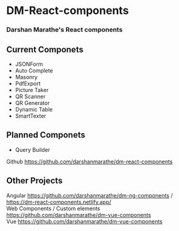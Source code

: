 
<Meta title="Example/Introduction" />


<style>
  {`
    .subheading {
      --mediumdark: '#999999';
      font-weight: 900;
      font-size: 13px;
      color: #999;
      letter-spacing: 6px;
      line-height: 24px;
      text-transform: uppercase;
      margin-bottom: 12px;
      margin-top: 40px;
    }

    .link-list {
      display: grid;
      grid-template-columns: 1fr;
      grid-template-rows: 1fr 1fr;
      row-gap: 10px;
    }

    @media (min-width: 620px) {
      .link-list {
        row-gap: 20px;
        column-gap: 20px;
        grid-template-columns: 1fr 1fr;
      }
    }

    @media all and (-ms-high-contrast:none) {
    .link-list {
        display: -ms-grid;
        -ms-grid-columns: 1fr 1fr;
        -ms-grid-rows: 1fr 1fr;
      }
    }

    .link-item {
      display: block;
      padding: 20px 30px 20px 15px;
      border: 1px solid #00000010;
      border-radius: 5px;
      transition: background 150ms ease-out, border 150ms ease-out, transform 150ms ease-out;
      color: #333333;
      display: flex;
      align-items: flex-start;
    }

    .link-item:hover {
      border-color: #1EA7FD50;
      transform: translate3d(0, -3px, 0);
      box-shadow: rgba(0, 0, 0, 0.08) 0 3px 10px 0;
    }

    .link-item:active {
      border-color: #1EA7FD;
      transform: translate3d(0, 0, 0);
    }

    .link-item strong {
      font-weight: 700;
      display: block;
      margin-bottom: 2px;
    }

    .link-item img {
      height: 40px;
      width: 40px;
      margin-right: 15px;
      flex: none;
    }

    .link-item span {
      font-size: 14px;
      line-height: 20px;
    }

    .tip {
      display: inline-block;
      border-radius: 1em;
      font-size: 11px;
      line-height: 12px;
      font-weight: 700;
      background: #E7FDD8;
      color: #66BF3C;
      padding: 4px 12px;
      margin-right: 10px;
      vertical-align: top;
    }

    .tip-wrapper {
      font-size: 13px;
      line-height: 20px;
      margin-top: 40px;
      margin-bottom: 40px;
    }

    .tip-wrapper code {
      font-size: 12px;
      display: inline-block;
    }
  `}
</style>

# DM-React-components

### Darshan Marathe's React components

## Current Componets 

<ul>
  <li>JSONForm</li>
  <li>Auto Complete</li>
   <li>Masonry</li>
  <li>PdfExport</li>
  <li>Picture Taker</li>
  <li>QR Scanner</li>
  <li>QR Generator</li>
  <li>Dynamic Table</li>
  <li>SmartTexter</li>
</ul>

## Planned Componets 

<ul>
  <li>Query Builder</li>
</ul>


<div className="tip-wrapper">
  <span className="tip">Github</span>
  <a href="https://github.com/darshanmarathe/dm-react-components">https://github.com/darshanmarathe/dm-react-components</a>
</div>


## Other Projects 
<div className="tip-wrapper">
  <span className="tip">Angular</span>
  <a href="https://github.com/darshanmarathe/dm-ng-components">https://github.com/darshanmarathe/dm-ng-components</a> /
   <a href="https://dm-react-components.netlify.app/">https://dm-react-components.netlify.app/</a>
</div>
<div className="tip-wrapper">
  <span className="tip">Web Components / Custom elements</span>
  <a href="https://github.com/darshanmarathe/dm-vue-components">https://github.com/darshanmarathe/dm-vue-components</a>
</div>
<div className="tip-wrapper">
  <span className="tip">Vue</span>
  <a href="https://github.com/darshanmarathe/dm-vue-components">https://github.com/darshanmarathe/dm-vue-components</a>
</div>
